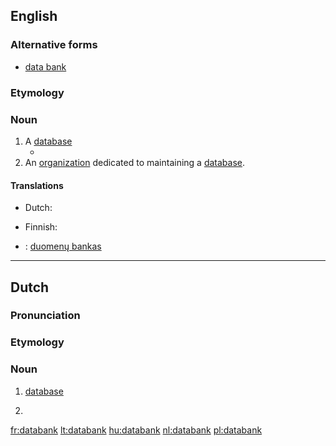 ==English==

===Alternative forms===
*[[data bank]]

===Etymology===
{{compound|data|dank}}

===Noun===
{{en-noun}}

# A [[database]] {{gloss|collection of organized information in a regular structure}}
#* {{quote-book|title=Forensic dentistry|page=58|author=Paul G. Stimson, Curtis A. Mertz|year=1997|isbn=9780849381034|url=http://books.google.com/books?id=fQeMCINVeSEC|passage=The FBI, in cooperation with states' crime laboratories, has established its own '''databank''' called Combined DNA Index System (CODIS).}}
# An [[organization]] dedicated to maintaining a [[database]].

====Translations====
{{trans-see|database}}

{{trans-top|organisation maintaining a database}}
* Dutch: {{t+|nl|databank}}
{{trans-mid}}
* Finnish: {{t-|fi|tietopankki}}
{{trans-bottom}}

{{checktrans-top}}
* {{ttbc|Latvian}}: [[duomenų bankas]]
{{checktrans-bottom}}

----

==Dutch==
{{wikipedia|lang=nl}}

===Pronunciation===
{{rfp|lang=nl}}

===Etymology===
{{compound|data|bank|gloss2=bank, supply|lang=nl}}

===Noun===
{{nl-noun|g=f}}

# [[database]] {{gloss|collection of computer-organised information}}
# {{l|en|databank}} {{gloss|organization}}

[[fr:databank]]
[[lt:databank]]
[[hu:databank]]
[[nl:databank]]
[[pl:databank]]